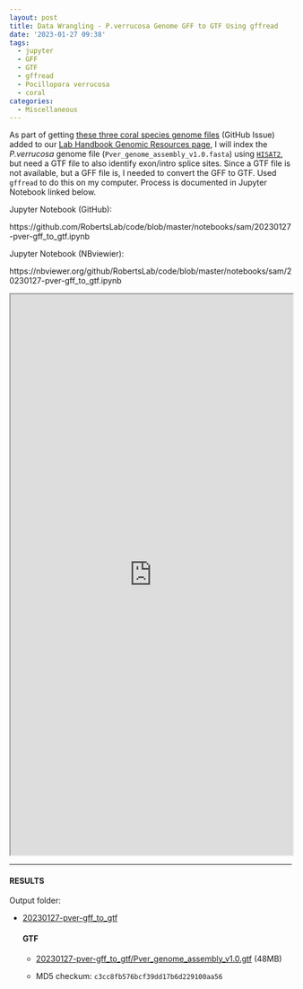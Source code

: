 ```yaml
---
layout: post
title: Data Wrangling - P.verrucosa Genome GFF to GTF Using gffread
date: '2023-01-27 09:38'
tags: 
  - jupyter
  - GFF
  - GTF
  - gffread
  - Pocillopora verrucosa
  - coral
categories: 
  - Miscellaneous
---
```

As part of getting [these three coral species genome files](https://github.com/RobertsLab/resources/issues/1571) (GitHub Issue) added to our [Lab Handbook Genomic Resources page](https://robertslab.github.io/resources/Genomic-Resources/), I will index the _P.verrucosa_ genome file (`Pver_genome_assembly_v1.0.fasta`) using [`HISAT2`](https://daehwankimlab.github.io/hisat2/), but need a GTF file to also identify exon/intro splice sites. Since a GTF file is not available, but a GFF file is, I needed to convert the GFF to GTF. Used `gffread` to do this on my computer. Process is documented in Jupyter Notebook linked below.

Jupyter Notebook (GitHub):

https://github.com/RobertsLab/code/blob/master/notebooks/sam/20230127-pver-gff_to_gtf.ipynb

Jupyter Notebook (NBviewier):

https://nbviewer.org/github/RobertsLab/code/blob/master/notebooks/sam/20230127-pver-gff_to_gtf.ipynb


<iframe src="https://nbviewer.org/github/RobertsLab/code/blob/master/notebooks/sam/20230127-pver-gff_to_gtf.ipynb" width="100%" height="1000" scrolling="yes"></iframe>

---

#### RESULTS

Output folder:

- [20230127-pver-gff_to_gtf](https://gannet.fish.washington.edu/Atumefaciens/20230127-pver-gff_to_gtf)

  #### GTF

  - [20230127-pver-gff_to_gtf/Pver_genome_assembly_v1.0.gtf](https://gannet.fish.washington.edu/Atumefaciens/20230127-pver-gff_to_gtf/Pver_genome_assembly_v1.0.gtf) (48MB)

  - MD5 checkum: `c3cc8fb576bcf39dd17b6d229100aa56`
